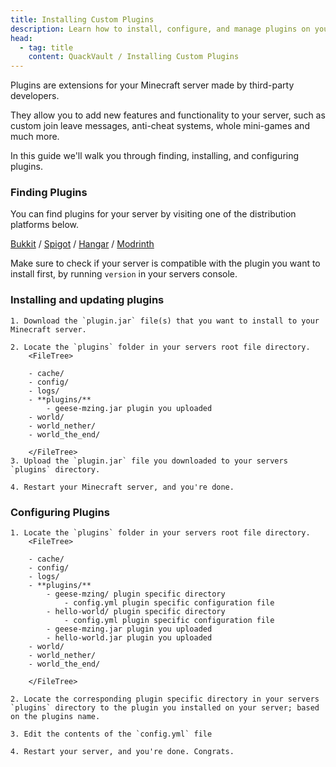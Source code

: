 ```yaml
---
title: Installing Custom Plugins
description: Learn how to install, configure, and manage plugins on your Minecraft server.
head:
  - tag: title
    content: QuackVault / Installing Custom Plugins
---
```



Plugins are extensions for your Minecraft server made by third-party developers.

They allow you to add new features and functionality to your server, such as custom join leave messages, anti-cheat systems, whole mini-games and much more.

In this guide we'll walk you through finding, installing, and configuring plugins.

### Finding Plugins
You can find plugins for your server by visiting one of the distribution platforms below.

[Bukkit](https://dev.bukkit.org/bukkit-plugins) / [Spigot](https://www.spigotmc.org/resources/categories/spigot.4/) / [Hangar](https://hangar.papermc.io) / [Modrinth](https://modrinth.com/plugins)

Make sure to check if your server is compatible with the plugin you want to install first, by running `version` in your servers console.

### Installing and updating plugins
<Steps>

    1. Download the `plugin.jar` file(s) that you want to install to your Minecraft server.

    2. Locate the `plugins` folder in your servers root file directory.
        <FileTree>

        - cache/
        - config/
        - logs/
        - **plugins/**
            - geese-mzing.jar plugin you uploaded
        - world/
        - world_nether/
        - world_the_end/

        </FileTree>
    3. Upload the `plugin.jar` file you downloaded to your servers `plugins` directory.

    4. Restart your Minecraft server, and you're done.

</Steps>

### Configuring Plugins

<Steps>

    1. Locate the `plugins` folder in your servers root file directory.
        <FileTree>

        - cache/
        - config/
        - logs/
        - **plugins/**
            - geese-mzing/ plugin specific directory
                - config.yml plugin specific configuration file
            - hello-world/ plugin specific directory
                - config.yml plugin specific configuration file
            - geese-mzing.jar plugin you uploaded
            - hello-world.jar plugin you uploaded
        - world/
        - world_nether/
        - world_the_end/

        </FileTree>

    2. Locate the corresponding plugin specific directory in your servers `plugins` directory to the plugin you installed on your server; based on the plugins name.

    3. Edit the contents of the `config.yml` file

    4. Restart your server, and you're done. Congrats.


</Steps>
